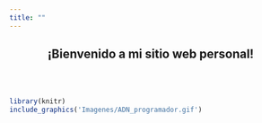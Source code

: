 ```yaml
---
title: ""
---
```


<center>
<h2>**¡Bienvenido a mi sitio web personal!**</h1>
</center>

<br>
<br>

```r
library(knitr)
include_graphics('Imagenes/ADN_programador.gif')
```

